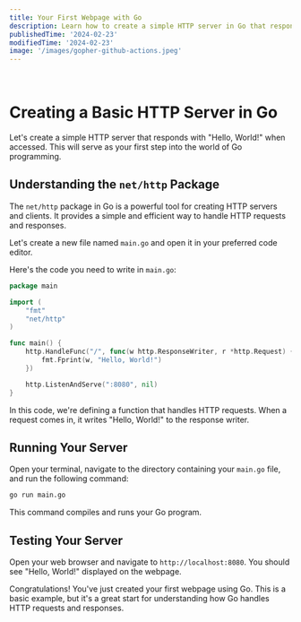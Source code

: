 ```yaml
---
title: Your First Webpage with Go
description: Learn how to create a simple HTTP server in Go that responds with "Hello, World!"
publishedTime: '2024-02-23'
modifiedTime: '2024-02-23'
image: '/images/gopher-github-actions.jpeg'
---
```


<br />

Creating a Basic HTTP Server in Go
===================================

Let's create a simple HTTP server that responds with "Hello, World!" when accessed. This will serve as your first step into the world of Go programming.

Understanding the `net/http` Package
-------------------------------------

The `net/http` package in Go is a powerful tool for creating HTTP servers and clients. It provides a simple and efficient way to handle HTTP requests and responses.

Let's create a new file named `main.go` and open it in your preferred code editor.

Here's the code you need to write in `main.go`:

```go
package main

import (
    "fmt"
    "net/http"
)

func main() {
    http.HandleFunc("/", func(w http.ResponseWriter, r *http.Request) {
        fmt.Fprint(w, "Hello, World!")
    })

    http.ListenAndServe(":8080", nil)
}
```

In this code, we're defining a function that handles HTTP requests. When a request comes in, it writes "Hello, World!" to the response writer.

Running Your Server
-------------------

Open your terminal, navigate to the directory containing your `main.go` file, and run the following command:

```bash
go run main.go
```

This command compiles and runs your Go program.

Testing Your Server
-------------------

Open your web browser and navigate to `http://localhost:8080`. You should see "Hello, World!" displayed on the webpage.

Congratulations! You've just created your first webpage using Go. This is a basic example, but it's a great start for understanding how Go handles HTTP requests and responses.

